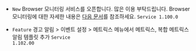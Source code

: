 
- <code class="New">New</code> Browser 모니터링 서비스를 오픈합니다. 많은 이용 부탁드립니다. Browser 모니터링에 대한 자세한 내용은 <a href="../../browser">다음 문서</a>를 참조하세요. <code class='changelog-service'>Service 1.100.0​</code>

- <code class="Feature">Feature</code> <span class="uitext">경고 알림</span> &gt; <span class="uitext">이벤트 설정</span> &gt; <span class="uitext">메트릭스</span> 메뉴에서 메트릭스, 복합 메트릭스 알림 템플릿 추가 <code class='changelog-service'>Service 1.102.00​</code>

